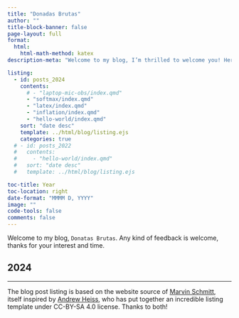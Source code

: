 ```yaml
---
title: "Donadas Brutas"
author: ""
title-block-banner: false
page-layout: full
format:
  html:
    html-math-method: katex
description-meta: "Welcome to my blog, I’m thrilled to welcome you! Here, you will find a collection of articles on a wide variety of topics. Take a look around and let me know what you think!"

listing:
  - id: posts_2024
    contents:
      # - "laptop-mic-obs/index.qmd"
      - "softmax/index.qmd"
      - "latex/index.qmd"
      - "inflation/index.qmd"
      - "hello-world/index.qmd"
    sort: "date desc"
    template: ../html/blog/listing.ejs
    categories: true
  # - id: posts_2022
  #   contents:
  #     - "hello-world/index.qmd"
  #   sort: "date desc"
  #   template: ../html/blog/listing.ejs

toc-title: Year
toc-location: right
date-format: "MMMM D, YYYY"
image: ""
code-tools: false
comments: false
---
```


Welcome to my blog, `Donatas Brutas`. Any kind of feedback is welcome, thanks for your interest and time.

## 2024

:::{#posts_2024}
:::

<!-- ## 2023

:::{#posts_2023}
:::

## 2022

:::{#posts_2022}
::: -->

---

The blog post listing is based on the website source of [Marvin Schmitt](https://www.marvinschmitt.com), itself inspired by [Andrew Heiss](https://www.andrewheiss.com/), who has put together an incredible listing template under CC-BY-SA 4.0 license. Thanks to both!